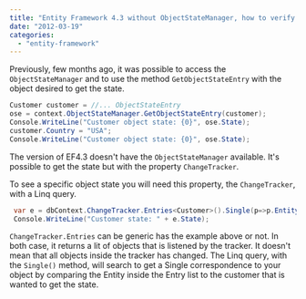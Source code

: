 ```yaml
---
title: "Entity Framework 4.3 without ObjectStateManager, how to verify if an object changed?"
date: "2012-03-19"
categories: 
  - "entity-framework"
---
```

Previously, few months ago, it was possible to access the `ObjectStateManager` and to use the method `GetObjectStateEntry` with the object desired to get the state.

```csharp
Customer customer = //... ObjectStateEntry 
ose = context.ObjectStateManager.GetObjectStateEntry(customer); 
Console.WriteLine("Customer object state: {0}", ose.State); 
customer.Country = "USA"; 
Console.WriteLine("Customer object state: {0}", ose.State); 
```

The version of EF4.3 doesn't have the `ObjectStateManager` available. It's possible to get the state but with the property `ChangeTracker`.

To see a specific object state you will need this property, the `ChangeTracker`, with a Linq query.


```csharp
 var e = dbContext.ChangeTracker.Entries<Customer>().Single(p=>p.Entity == myCustomer); 
 Console.WriteLine("Customer state: " + e.State); 
```

`ChangeTracker.Entries` can be generic has the example above or not. In both case, it returns a lit of objects that is listened by the tracker. It doesn't mean that all objects inside the tracker has changed. The Linq query, with the `Single()` method, will search to get a Single correspondence to your object by comparing the Entity inside the Entry list to the customer that is wanted to get the state.
